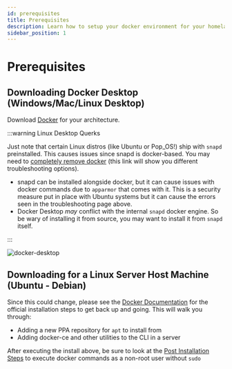 ```yaml
---
id: prerequisites
title: Prerequisites
description: Learn how to setup your docker environment for your homelab
sidebar_position: 1
---
```


# Prerequisites

## Downloading Docker Desktop (Windows/Mac/Linux Desktop)

Download [Docker](https://www.docker.com/products/docker-desktop/) for your architecture.

:::warning Linux Desktop Querks

Just note that certain Linux distros (like Ubuntu or Pop_OS!) ship with `snapd` preinstalled. This causes issues since snapd is docker-based. You may need to [completely remove docker](../troubleshooting.mdx#docker-errors-and-cant-ever-completely-come-up) (this link will show you different troubleshooting options). 

- snapd can be installed alongside docker, but it can cause issues with docker commands due to `apparmor` that comes with it. This is a security measure put in place with Ubuntu systems but it can cause the errors seen in the troubleshooting page above.
- Docker Desktop _may_ conflict with the internal `snapd` docker engine. So be wary of installing it from source, you may want to install it from `snapd` itself.

:::

<img src="/Home-Media-Docker/img/docker-desktop.png" alt="docker-desktop" />

## Downloading for a Linux Server Host Machine (Ubuntu - Debian)

Since this could change, please see the [Docker Documentation](https://docs.docker.com/engine/install/ubuntu/#installation-methods) for the official installation steps to get back up and going. This will walk you through:

- Adding a new PPA repository for `apt` to install from
- Adding docker-ce and other utilities to the CLI in a server

After executing the install above, be sure to look at the [Post Installation Steps](https://docs.docker.com/engine/install/linux-postinstall/) to execute docker commands as a non-root user without `sudo`
